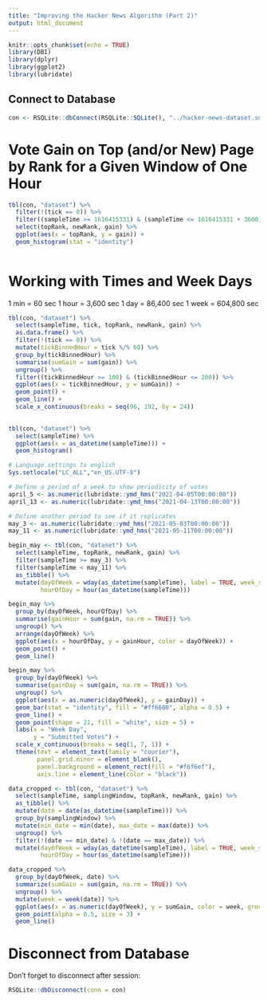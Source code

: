 ```yaml
---
title: "Improving the Hacker News Algorithm (Part 2)"
output: html_document
---
```


```r
knitr::opts_chunk$set(echo = TRUE)
library(DBI)
library(dplyr)
library(ggplot2)
library(lubridate)
```


## Connect to Database

```r
con <- RSQLite::dbConnect(RSQLite::SQLite(), "../hacker-news-dataset.sqlite")
```



# Vote Gain on Top (and/or New) Page by Rank for a Given Window of One Hour

```r

tbl(con, "dataset") %>% 
  filter(!(tick == 0)) %>% 
  filter((sampleTime >= 1616415331) & (sampleTime <= 1616415331 + 3600)) %>% 
  select(topRank, newRank, gain) %>% 
  ggplot(aes(x = topRank, y = gain)) + 
  geom_histogram(stat = "identity")
  
```


# Working with Times and Week Days

1 min = 60 sec
1 hour = 3,600 sec
1 day = 86,400 sec
1 week = 604,800 sec

```r

tbl(con, "dataset") %>%
  select(sampleTime, tick, topRank, newRank, gain) %>% 
  as.data.frame() %>% 
  filter(!(tick == 0)) %>% 
  mutate(tickBinnedHour = tick %/% 60) %>% 
  group_by(tickBinnedHour) %>% 
  summarise(sumGain = sum(gain)) %>% 
  ungroup() %>% 
  filter((tickBinnedHour >= 100) & (tickBinnedHour <= 200)) %>% 
  ggplot(aes(x = tickBinnedHour, y = sumGain)) +
  geom_point() +
  geom_line() +
  scale_x_continuous(breaks = seq(96, 192, by = 24))
  
```

```r

tbl(con, "dataset") %>% 
  select(sampleTime) %>% 
  ggplot(aes(x = as_datetime(sampleTime))) +
  geom_histogram()

```




```r
# Language settings to english
Sys.setlocale("LC_ALL","en_US.UTF-8")

# Define a period of a week to show periodicity of votes
april_5 <- as.numeric(lubridate::ymd_hms("2021-04-05T00:00:00"))
april_13 <- as.numeric(lubridate::ymd_hms("2021-04-13T00:00:00"))

# Define another period to see if it replicates
may_3 <- as.numeric(lubridate::ymd_hms("2021-05-03T00:00:00"))
may_11 <- as.numeric(lubridate::ymd_hms("2021-05-11T00:00:00"))
```


```r
begin_may <- tbl(con, "dataset") %>% 
  select(sampleTime, topRank, newRank, gain) %>% 
  filter(sampleTime >= may_3) %>% 
  filter(sampleTime < may_11) %>% 
  as_tibble() %>% 
  mutate(dayOfWeek = wday(as_datetime(sampleTime), label = TRUE, week_start = 1),
         hourOfDay = hour(as_datetime(sampleTime)))
```


```r
begin_may %>% 
  group_by(dayOfWeek, hourOfDay) %>% 
  summarise(gainHour = sum(gain, na.rm = TRUE)) %>% 
  ungroup() %>% 
  arrange(dayOfWeek) %>% 
  ggplot(aes(x = hourOfDay, y = gainHour, color = dayOfWeek)) +
  geom_point() +
  geom_line()
```


```r
begin_may %>% 
  group_by(dayOfWeek) %>% 
  summarise(gainDay = sum(gain, na.rm = TRUE)) %>% 
  ungroup() %>% 
  ggplot(aes(x = as.numeric(dayOfWeek), y = gainDay)) +
  geom_bar(stat = "identity", fill = "#ff6600", alpha = 0.5) +
  geom_line() +
  geom_point(shape = 21, fill = "white", size = 5) +
  labs(x = "Week Day",
       y = "Submitted Votes") +
  scale_x_continuous(breaks = seq(1, 7, 1)) +
  theme(text = element_text(family = "courier"),
        panel.grid.minor = element_blank(),
        panel.background = element_rect(fill = "#f6f6ef"),
        axis.line = element_line(color = "black"))
```

```r

data_cropped <- tbl(con, "dataset") %>% 
  select(sampleTime, samplingWindow, topRank, newRank, gain) %>% 
  as_tibble() %>% 
  mutate(date = date(as_datetime(sampleTime))) %>% 
  group_by(samplingWindow) %>% 
  mutate(min_date = min(date), max_date = max(date)) %>% 
  ungroup() %>% 
  filter(!(date == min_date) & !(date == max_date)) %>% 
  mutate(dayOfWeek = wday(as_datetime(sampleTime), label = TRUE, week_start = 1),
         hourOfDay = hour(as_datetime(sampleTime)))

data_cropped %>% 
  group_by(dayOfWeek, date) %>% 
  summarize(sumGain = sum(gain, na.rm = TRUE)) %>% 
  ungroup() %>% 
  mutate(week = week(date)) %>% 
  ggplot(aes(x = as.numeric(dayOfWeek), y = sumGain, color = week, group = week)) +
  geom_point(alpha = 0.5, size = 3) +
  geom_line()


```


# Disconnect from Database

Don't forget to disconnect after session:

```r
RSQLite::dbDisconnect(conn = con)
```

